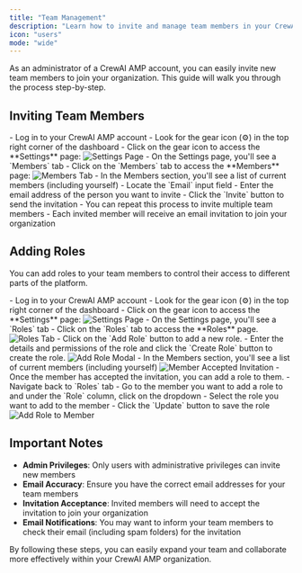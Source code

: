 ```yaml
---
title: "Team Management"
description: "Learn how to invite and manage team members in your CrewAI AMP organization"
icon: "users"
mode: "wide"
---
```


As an administrator of a CrewAI AMP account, you can easily invite new team members to join your organization. This guide will walk you through the process step-by-step.

## Inviting Team Members

<Steps>
    <Step title="Access the Settings Page">
        - Log in to your CrewAI AMP account
        - Look for the gear icon (⚙️) in the top right corner of the dashboard
        - Click on the gear icon to access the **Settings** page:
            <Frame caption="Settings page">
                <img src="/images/enterprise/settings-page.png" alt="Settings Page" />
            </Frame>
    </Step>
    <Step title="Navigate to the Members Section">
        - On the Settings page, you'll see a `Members` tab
        - Click on the `Members` tab to access the **Members** page:
            <Frame caption="Members tab">
                <img src="/images/enterprise/members-tab.png" alt="Members Tab" />
            </Frame>
    </Step>
    <Step title="Invite New Members">
        - In the Members section, you'll see a list of current members (including yourself)
        - Locate the `Email` input field
        - Enter the email address of the person you want to invite
        - Click the `Invite` button to send the invitation
    </Step>
    <Step title="Repeat as Needed">
        - You can repeat this process to invite multiple team members
        - Each invited member will receive an email invitation to join your organization
    </Step>
</Steps>

## Adding Roles

You can add roles to your team members to control their access to different parts of the platform.

<Steps>
    <Step title="Access the Settings Page">
        - Log in to your CrewAI AMP account
        - Look for the gear icon (⚙️) in the top right corner of the dashboard
        - Click on the gear icon to access the **Settings** page:
            <Frame>
                <img src="/images/enterprise/settings-page.png" alt="Settings Page" />
            </Frame>
    </Step>
    <Step title="Navigate to the Members Section">
        - On the Settings page, you'll see a `Roles` tab
        - Click on the `Roles` tab to access the **Roles** page.
            <Frame>
                <img src="/images/enterprise/roles-tab.png" alt="Roles Tab" />
            </Frame>
        - Click on the `Add Role` button to add a new role.
        - Enter the details and permissions of the role and click the `Create Role` button to create the role.
            <Frame>
                <img src="/images/enterprise/add-role-modal.png" alt="Add Role Modal" />
            </Frame>
    </Step>
    <Step title="Add Roles to Members">
        - In the Members section, you'll see a list of current members (including yourself)
           <Frame>
                <img src="/images/enterprise/member-accepted-invitation.png" alt="Member Accepted Invitation" />
           </Frame>
        - Once the member has accepted the invitation, you can add a role to them.
        - Navigate back to `Roles` tab
        - Go to the member you want to add a role to and under the `Role` column, click on the dropdown
        - Select the role you want to add to the member
        - Click the `Update` button to save the role
            <Frame>
                <img src="/images/enterprise/assign-role.png" alt="Add Role to Member" />
            </Frame>
    </Step>
</Steps>

## Important Notes

- **Admin Privileges**: Only users with administrative privileges can invite new members
- **Email Accuracy**: Ensure you have the correct email addresses for your team members
- **Invitation Acceptance**: Invited members will need to accept the invitation to join your organization
- **Email Notifications**: You may want to inform your team members to check their email (including spam folders) for the invitation

By following these steps, you can easily expand your team and collaborate more effectively within your CrewAI AMP organization.
